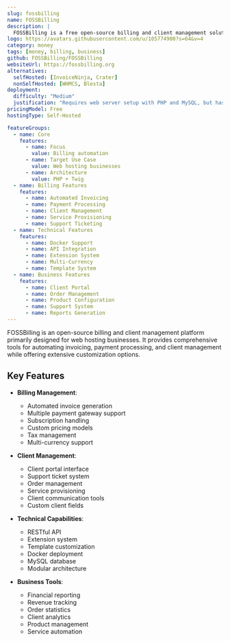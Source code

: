 ```yaml
---
slug: fossbilling
name: FOSSBilling
description: |
  FOSSBilling is a free open-source billing and client management solution designed for web hosting businesses, offering automated invoicing, payment processing, and comprehensive client management capabilities.
logo: https://avatars.githubusercontent.com/u/105774900?s=64&v=4
category: money
tags: [money, billing, business]
github: FOSSBilling/FOSSBilling
websiteUrl: https://fossbilling.org
alternatives:
  selfHosted: [InvoiceNinja, Crater]
  nonSelfHosted: [WHMCS, Blesta]
deployment:
  difficulty: "Medium"
  justification: "Requires web server setup with PHP and MySQL, but has good documentation and Docker support."
pricingModel: Free
hostingType: Self-Hosted

featureGroups:
  - name: Core
    features:
      - name: Focus
        value: Billing automation
      - name: Target Use Case
        value: Web hosting businesses
      - name: Architecture
        value: PHP + Twig
  - name: Billing Features
    features:
      - name: Automated Invoicing
      - name: Payment Processing
      - name: Client Management
      - name: Service Provisioning
      - name: Support Ticketing
  - name: Technical Features
    features:
      - name: Docker Support
      - name: API Integration
      - name: Extension System
      - name: Multi-Currency
      - name: Template System
  - name: Business Features
    features:
      - name: Client Portal
      - name: Order Management
      - name: Product Configuration
      - name: Support System
      - name: Reports Generation
---
```


FOSSBilling is an open-source billing and client management platform primarily designed for web hosting businesses. It provides comprehensive tools for automating invoicing, payment processing, and client management while offering extensive customization options.

## Key Features

- **Billing Management**:

  - Automated invoice generation
  - Multiple payment gateway support
  - Subscription handling
  - Custom pricing models
  - Tax management
  - Multi-currency support

- **Client Management**:

  - Client portal interface
  - Support ticket system
  - Order management
  - Service provisioning
  - Client communication tools
  - Custom client fields

- **Technical Capabilities**:

  - RESTful API
  - Extension system
  - Template customization
  - Docker deployment
  - MySQL database
  - Modular architecture

- **Business Tools**:
  - Financial reporting
  - Revenue tracking
  - Order statistics
  - Client analytics
  - Product management
  - Service automation
